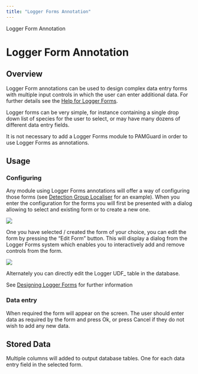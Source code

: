 ```yaml
---
title: "Logger Forms Annotation"
---
```

 Logger Form Annotation  

Logger Form Annotation
======================

Overview
--------

Logger Form annotations can be used to design complex data entry forms with multiple input controls in which the user can enter additional data. For further details see the [Help for Logger Forms](../../../visual_methods/loggerFormsHelp/docs/loggerFormsOverview.html).

Logger forms can be very simple, for instance containing a single drop down list of species for the user to select, or may have many dozens of different data entry fields.

It is not necessary to add a Logger Forms module to PAMGuard in order to use Logger Forms as annotations.

Usage
-----

### Configuring

Any module using Logger Forms annotations will offer a way of configuring those forms (see [Detection Group Localiser](../../../localisation/detectiongroup/docs/dglocaliser.html) for an example). When you enter the configuration for the forms you will first be presented with a dialog allowing to select and existing form or to create a new one.

![](./images/loggerannotation1.png)

  

One you have selected / created the form of your choice, you can edit the form by pressing the "Edit Form" button. This will display a dialog from the Logger Forms system which enables you to interactively add and remove controls from the form.

![](./images/loggerannotation2.png)

  

Alternately you can directly edit the Logger UDF\_ table in the database.

See [Designing Logger Forms](../../../visual_methods/loggerFormsHelp/docs/designingForms.html) for further information

### Data entry

When required the form will appear on the screen. The user should enter data as required by the form and press Ok, or press Cancel if they do not wish to add any new data.

Stored Data
-----------

Multiple columns will added to output database tables. One for each data entry field in the selected form.
